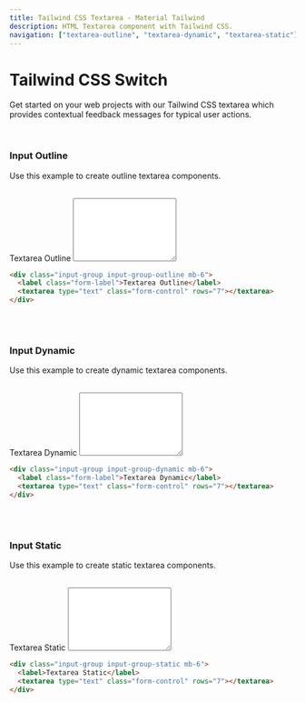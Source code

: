 ```yaml
---
title: Tailwind CSS Textarea - Material Tailwind
description: HTML Textarea component with Tailwind CSS.
navigation: ["textarea-outline", "textarea-dynamic", "textarea-static"]
---
```


# Tailwind CSS Switch

Get started on your web projects with our Tailwind CSS textarea which provides contextual feedback messages for typical user actions.

<br />

### Input Outline

Use this example to create outline textarea components.

<br />
<ComponentCard id="textarea-outline">
  <div className="input-group input-group-outline mb-6">
    <label className="form-label">Textarea Outline</label>
    <textarea type="text" className="form-control" rows="7"></textarea>
  </div>
</ComponentCard>

```html showLineNumbers
<div class="input-group input-group-outline mb-6">
  <label class="form-label">Textarea Outline</label>
  <textarea type="text" class="form-control" rows="7"></textarea>
</div>
```

<br />
<br />

### Input Dynamic

Use this example to create dynamic textarea components.

<br />
<ComponentCard id="textarea-dynamic">
  <div className="input-group input-group-dynamic mb-6">
    <label className="form-label">Textarea Dynamic</label>
    <textarea type="text" className="form-control" rows="7"></textarea>
  </div>
</ComponentCard>

```html showLineNumbers
<div class="input-group input-group-dynamic mb-6">
  <label class="form-label">Textarea Dynamic</label>
  <textarea type="text" class="form-control" rows="7"></textarea>
</div>
```

<br />
<br />

### Input Static

Use this example to create static textarea components.

<br />
<ComponentCard id="textarea-static">
  <div className="input-group input-group-static mb-6">
    <label>Textarea Static</label>
    <textarea type="text" className="form-control" rows="7"></textarea>
  </div>
</ComponentCard>

```html showLineNumbers
<div class="input-group input-group-static mb-6">
  <label>Textarea Static</label>
  <textarea type="text" class="form-control" rows="7"></textarea>
</div>
```

